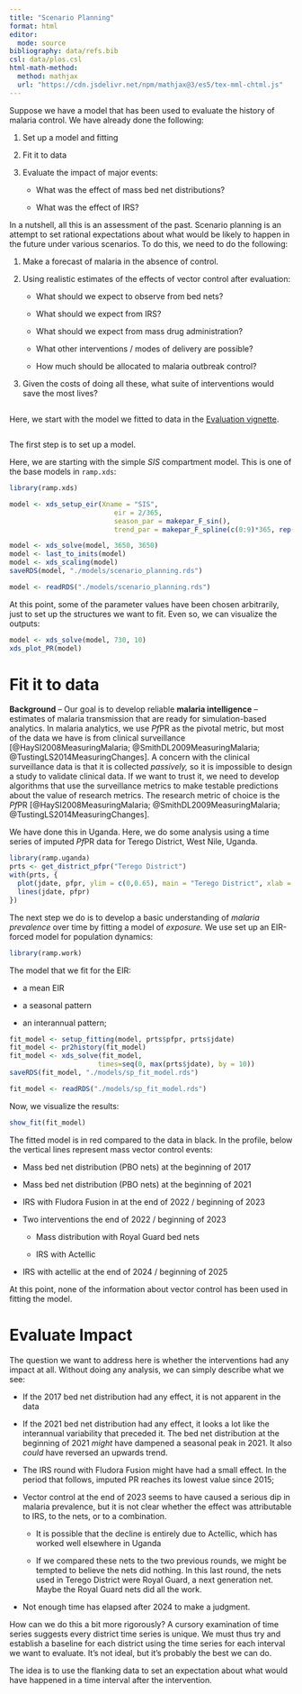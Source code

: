 ```yaml
---
title: "Scenario Planning"
format: html
editor:
  mode: source
bibliography: data/refs.bib
csl: data/plos.csl 
html-math-method:
  method: mathjax
  url: "https://cdn.jsdelivr.net/npm/mathjax@3/es5/tex-mml-chtml.js"
---
```


Suppose we have a model that has been used to evaluate the history of malaria control. We have already done the following: 

1.  Set up a model and fitting

2.  Fit it to data 

3.  Evaluate the impact of major events:

    -   What was the effect of mass bed net distributions?

    -   What was the effect of IRS?

In a nutshell, all this is an assessment of the past. Scenario planning is an attempt to set rational expectations about what would be likely to happen in the future under various scenarios.  To do this, we need to do the following: 

1. Make a forecast of malaria in the absence of control.  

2. Using realistic estimates of the effects of vector control after evaluation:  

    - What should we expect to observe from bed nets?

    - What should we expect from IRS?

    - What should we expect from mass drug administration?
    
    - What other interventions / modes of delivery are possible?  
    
    - How much should be allocated to malaria outbreak control?  

3. Given the costs of doing all these, what suite of interventions would save the most lives? 

##  

Here, we start with the model we fitted to data in the [Evaluation vignette](evaluation.qmd). 

```r

```


The first step is to set up a model.

Here, we are starting with the simple *SIS* compartment model. This is one of the base models in `ramp.xds`:

```r
library(ramp.xds) 
```

```r
model <- xds_setup_eir(Xname = "SIS", 
                          eir = 2/365, 
                          season_par = makepar_F_sin(), 
                          trend_par = makepar_F_spline(c(0:9)*365, rep(1,10)))
```

```r
model <- xds_solve(model, 3650, 3650)
model <- last_to_inits(model)
model <- xds_scaling(model) 
saveRDS(model, "./models/scenario_planning.rds")
```

```r
model <- readRDS("./models/scenario_planning.rds")
```

At this point, some of the parameter values have been chosen arbitrarily, just to set up the structures we want to fit. Even so, we can visualize the outputs:

```r
model <- xds_solve(model, 730, 10)
xds_plot_PR(model) 
```

# Fit it to data

**Background** -- Our goal is to develop reliable **malaria intelligence** -- estimates of malaria transmission that are ready for simulation-based analytics. In malaria analytics, we use *Pf*PR as the pivotal metric, but most of the data we have is from clinical surveillance [@HaySI2008MeasuringMalaria; @SmithDL2009MeasuringMalaria; @TustingLS2014MeasuringChanges]. A concern with the clinical surveillance data is that it is collected *passively,* so it is impossible to design a study to validate clinical data. If we want to trust it, we need to develop algorithms that use the surveillance metrics to make testable predictions about the value of research metrics. The research metric of choice is the *Pf*PR [@HaySI2008MeasuringMalaria; @SmithDL2009MeasuringMalaria; @TustingLS2014MeasuringChanges].

We have done this in Uganda. Here, we do some analysis using a time series of imputed *Pf*PR data for Terego District, West Nile, Uganda.

```r
library(ramp.uganda)
prts <- get_district_pfpr("Terego District")
with(prts, {
  plot(jdate, pfpr, ylim = c(0,0.65), main = "Terego District", xlab = "Julian Date (day 1 is Jan 1, 2015)", ylab = "PR") 
  lines(jdate, pfpr)
})
```

The next step we do is to develop a basic understanding of *malaria prevalence* over time by fitting a model of *exposure.* We use set up an EIR-forced model for population dynamics:

```r
library(ramp.work)
```

The model that we fit for the EIR:

-   a mean EIR

-   a seasonal pattern

-   an interannual pattern;

```r
fit_model <- setup_fitting(model, prts$pfpr, prts$jdate)
fit_model <- pr2history(fit_model)
fit_model <- xds_solve(fit_model, 
                      times=seq(0, max(prts$jdate), by = 10))
saveRDS(fit_model, "./models/sp_fit_model.rds")
```

```r
fit_model <- readRDS("./models/sp_fit_model.rds")
```

Now, we visualize the results:

```r
show_fit(fit_model)
```

The fitted model is in red compared to the data in black. In the profile, below the vertical lines represent mass vector control events:

-   Mass bed net distribution (PBO nets) at the beginning of 2017

-   Mass bed net distribution (PBO nets) at the beginning of 2021

-   IRS with Fludora Fusion in at the end of 2022 / beginning of 2023

-   Two interventions the end of 2022 / beginning of 2023

    -   Mass distribution with Royal Guard bed nets

    -   IRS with Actellic

-   IRS with actellic at the end of 2024 / beginning of 2025

At this point, none of the information about vector control has been used in fitting the model.

# Evaluate Impact

The question we want to address here is whether the interventions had any impact at all. Without doing any analysis, we can simply describe what we see:

-   If the 2017 bed net distribution had any effect, it is not apparent in the data

-   If the 2021 bed net distribution had any effect, it looks a lot like the interannual variability that preceded it. The bed net distribution at the beginning of 2021 *might* have dampened a seasonal peak in 2021. It also *could* have reversed an upwards trend.

-   The IRS round with Fludora Fusion might have had a small effect. In the period that follows, imputed PR reaches its lowest value since 2015;

-   Vector control at the end of 2023 seems to have caused a serious dip in malaria prevalence, but it is not clear whether the effect was attributable to IRS, to the nets, or to a combination.

    -   It is possible that the decline is entirely due to Actellic, which has worked well elsewhere in Uganda

    -   If we compared these nets to the two previous rounds, we might be tempted to believe the nets did nothing. In this last round, the nets used in Terego District were Royal Guard, a next generation net. Maybe the Royal Guard nets did all the work.

-   Not enough time has elapsed after 2024 to make a judgment.

How can we do this a bit more rigorously? A cursory examination of time series suggests every district time series is unique. We must thus try and establish a baseline for each district using the time series for each interval we want to evaluate. It's not ideal, but it's probably the best we can do.

The idea is to use the flanking data to set an expectation about what would have happened in a time interval after the intervention.
